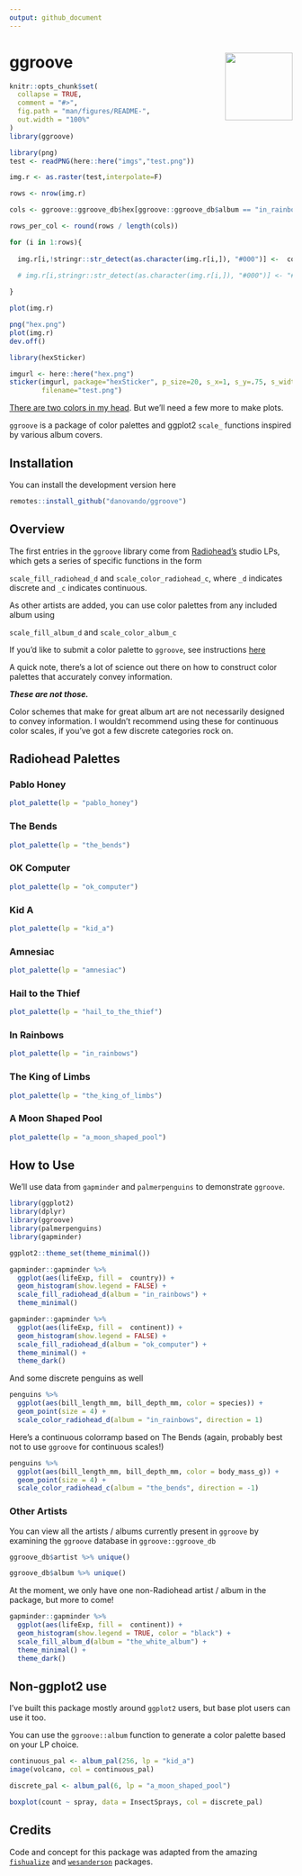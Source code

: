 ```yaml
---
output: github_document
---
```


# ggroove <img src="logo.png" align="right" width="120" />


<!-- README.md is generated from README.Rmd. Please edit that file -->

```r
knitr::opts_chunk$set(
  collapse = TRUE,
  comment = "#>",
  fig.path = "man/figures/README-",
  out.width = "100%"
)
library(ggroove)
```


```r
library(png)
test <- readPNG(here::here("imgs","test.png"))

img.r <- as.raster(test,interpolate=F)

rows <- nrow(img.r)

cols <- ggroove::ggroove_db$hex[ggroove::ggroove_db$album == "in_rainbows"]

rows_per_col <- round(rows / length(cols))

for (i in 1:rows){
  
  img.r[i,!stringr::str_detect(as.character(img.r[i,]), "#000")] <-  cols[ceiling(i / rows_per_col)]
  
  # img.r[i,stringr::str_detect(as.character(img.r[i,]), "#000")] <- "#FFFDFA"

}

plot(img.r)

png("hex.png")
plot(img.r)
dev.off()

library(hexSticker)

imgurl <- here::here("hex.png")
sticker(imgurl, package="hexSticker", p_size=20, s_x=1, s_y=.75, s_width=.6,
        filename="test.png")

```

[There are two colors in my head](https://youtu.be/NUnXxh5U25Y?t=132). But we'll need a few more to make plots. 

`ggroove` is a package of color palettes and ggplot2 `scale_` functions inspired by various album covers. 

## Installation

You can install the development version here

```r
remotes::install_github("danovando/ggroove")
```


## Overview

The first entries in the `ggroove` library come from [Radiohead's](https://radiohead.com/library/) studio LPs, which gets a series of specific functions in the form

`scale_fill_radiohead_d` and `scale_color_radiohead_c`, where `_d` indicates discrete and `_c` indicates continuous.

As other artists are added, you can use color palettes from any included album using

`scale_fill_album_d` and `scale_color_album_c`

If you'd like to submit a color palette to `ggroove`, see instructions [here](https://danovando.github.io/ggroove/articles/contributing.html)

A quick note, there's a lot of science out there on how to construct color palettes that accurately convey information. 

***These are not those.***

Color schemes that make for great album art are not necessarily designed to convey information. I wouldn't recommend using these for continuous color scales, if you've got a few discrete categories rock on. 



## Radiohead Palettes 
### Pablo Honey
```r
plot_palette(lp = "pablo_honey")

```

### The Bends

```r
plot_palette(lp = "the_bends")

```



### OK Computer
```r

plot_palette(lp = "ok_computer")

```

### Kid A

```r

plot_palette(lp = "kid_a")

```


### Amnesiac

```r
plot_palette(lp = "amnesiac")

```

### Hail to the Thief

```r
plot_palette(lp = "hail_to_the_thief")

```


### In Rainbows

```r
plot_palette(lp = "in_rainbows")

```


### The King of Limbs

```r
plot_palette(lp = "the_king_of_limbs")

```

### A Moon Shaped Pool
```r
plot_palette(lp = "a_moon_shaped_pool")

```

## How to Use

We'll use data from `gapminder` and `palmerpenguins` to demonstrate `ggroove`. 


```r

library(ggplot2)
library(dplyr)
library(ggroove)
library(palmerpenguins)
library(gapminder)

ggplot2::theme_set(theme_minimal())

gapminder::gapminder %>%
  ggplot(aes(lifeExp, fill =  country)) +
  geom_histogram(show.legend = FALSE) +
  scale_fill_radiohead_d(album = "in_rainbows") +
  theme_minimal()


```

```r


gapminder::gapminder %>%
  ggplot(aes(lifeExp, fill =  continent)) +
  geom_histogram(show.legend = FALSE) +
  scale_fill_radiohead_d(album = "ok_computer") +
  theme_minimal() + 
  theme_dark()


```


And some discrete penguins as well

```r

penguins %>% 
  ggplot(aes(bill_length_mm, bill_depth_mm, color = species)) + 
  geom_point(size = 4) + 
  scale_color_radiohead_d(album = "in_rainbows", direction = 1)
```


Here's a continuous colorramp based on The Bends (again, probably best not to use `ggroove` for continuous scales!)

```r


penguins %>% 
  ggplot(aes(bill_length_mm, bill_depth_mm, color = body_mass_g)) + 
  geom_point(size = 4) + 
  scale_color_radiohead_c(album = "the_bends", direction = -1)

```






### Other Artists

You can view all the artists / albums currently present in `ggroove` by examining the `ggroove` database in `ggroove::ggroove_db`

```r
ggroove_db$artist %>% unique()

```


```r
ggroove_db$album %>% unique()

```

At the moment, we only have one non-Radiohead artist / album in the package, but more to come!

```r

gapminder::gapminder %>%
  ggplot(aes(lifeExp, fill =  continent)) +
  geom_histogram(show.legend = TRUE, color = "black") +
  scale_fill_album_d(album = "the_white_album") +
  theme_minimal() + 
  theme_dark()


```

## Non-ggplot2 use

I've built this package mostly around `ggplot2` users, but base plot users can use it too. 


You can use the `ggroove::album` function to generate a color palette based on your LP choice. 

```r
continuous_pal <- album_pal(256, lp = "kid_a")
image(volcano, col = continuous_pal)
```


```r

discrete_pal <- album_pal(6, lp = "a_moon_shaped_pool")

boxplot(count ~ spray, data = InsectSprays, col = discrete_pal)

```


## Credits

Code and concept for this package was adapted from the amazing [`fishualize`](https://nschiett.github.io/fishualize/index.html) and [`wesanderson`](https://github.com/karthik/wesanderson) packages.




